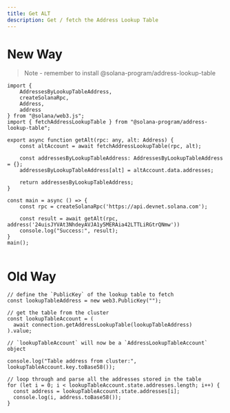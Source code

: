 ```yaml
---
title: Get ALT
description: Get / fetch the Address Lookup Table
---
```


# New Way

> Note - remember to install @solana-program/address-lookup-table

```tsx
import {
    AddressesByLookupTableAddress,
    createSolanaRpc,
    Address,
    address
} from "@solana/web3.js";
import { fetchAddressLookupTable } from "@solana-program/address-lookup-table";

export async function getAlt(rpc: any, alt: Address) {
    const altAccount = await fetchAddressLookupTable(rpc, alt);

    const addressesByLookupTableAddress: AddressesByLookupTableAddress = {};
    addressesByLookupTableAddress[alt] = altAccount.data.addresses;

    return addressesByLookupTableAddress;
}

const main = async () => {
    const rpc = createSolanaRpc('https://api.devnet.solana.com');

    const result = await getAlt(rpc, address('24uisJYVAt3NhdeyAVJA1y5MERAia42LTTLiRGtrQNmw'))
    console.log("Success:", result);
}
main();


```

# Old Way

```tsx
// define the `PublicKey` of the lookup table to fetch
const lookupTableAddress = new web3.PublicKey("");
 
// get the table from the cluster
const lookupTableAccount = (
  await connection.getAddressLookupTable(lookupTableAddress)
).value;
 
// `lookupTableAccount` will now be a `AddressLookupTableAccount` object
 
console.log("Table address from cluster:", lookupTableAccount.key.toBase58());

// loop through and parse all the addresses stored in the table
for (let i = 0; i < lookupTableAccount.state.addresses.length; i++) {
  const address = lookupTableAccount.state.addresses[i];
  console.log(i, address.toBase58());
}
```
